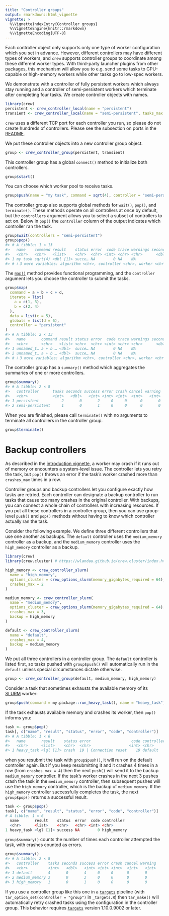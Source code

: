 ```yaml
---
title: "Controller groups"
output: rmarkdown::html_vignette
vignette: >
  %\VignetteIndexEntry{Controller groups}
  %\VignetteEngine{knitr::rmarkdown}
  %\VignetteEncoding{UTF-8}
---
```


Each controller object only supports only one type of worker configuration which you set in advance. However, different controllers may have different types of workers, and `crew` supports controller groups to coordinate among these different worker types. With third-party launcher plugins from other packages, this mechanism will allow you to e.g. send some tasks to GPU-capable or high-memory workers while other tasks go to low-spec workers.

We demonstrate with a controller of fully persistent workers which always stay running and a controller of semi-persistent workers which terminate after completing four tasks. We create controller objects with names.

```r
library(crew)
persistent <- crew_controller_local(name = "persistent")
transient <- crew_controller_local(name = "semi-persistent", tasks_max = 4L)
```

`crew` uses a different TCP port for each controller you run, so please do not create hundreds of controllers. Please see the subsection on ports in the [README](https://wlandau.github.io/crew/index.html).

We put these controller objects into a new controller group object.

```r
group <- crew_controller_group(persistent, transient)
```

This controller group has a global `connect()` method to initialize both controllers.

```r
group$start()
```

You can choose which worker pool to receive tasks.

```r
group$push(name = "my task", command = sqrt(4), controller = "semi-persistent")
```

The controller group also supports global methods for `wait()`, `pop()`, and `terminate()`. These methods operate on all controllers at once by default, but the `controllers` argument allows you to select a subset of controllers to act on. Below in `pop()` the `controller` column of the output indicates which controller ran the task.

```r
group$wait(controllers = "semi-persistent")
group$pop()
#> # A tibble: 1 × 13
#>   name    command result    status error  code trace warnings seconds  seed
#>   <chr>   <chr>   <list>    <chr>  <chr> <int> <chr> <chr>      <dbl> <int>
#> 1 my task sqrt(4) <dbl [1]> succe… NA        0 NA    NA             0    NA
#> # ℹ 3 more variables: algorithm <chr>, controller <chr>, worker <chr>
```

The [`map()`](https://wlandau.github.io/crew/reference/crew_class_controller.html#method-crew_class_controller-group-map) method provides functional programming, and the `controller` argument lets you choose the controller to submit the tasks.

```r
group$map(
  command = a + b + c + d,
  iterate = list(
    a = c(1, 3),
    b = c(2, 4)
  ),
  data = list(c = 5),
  globals = list(d = 6),
  controller = "persistent"
)
#> # A tibble: 2 × 13
#>   name       command result status error  code trace warnings seconds  seed
#>   <chr>      <chr>   <list> <chr>  <chr> <int> <chr> <chr>      <dbl> <int>
#> 1 unnamed_t… a + b … <dbl>  succe… NA        0 NA    NA             0    NA
#> 2 unnamed_t… a + b … <dbl>  succe… NA        0 NA    NA             0    NA
#> # ℹ 3 more variables: algorithm <chr>, controller <chr>, worker <chr>
```

The controller group has a `summary()` method which aggregates the summaries of one or more controllers.

```r
group$summary()
#> # A tibble: 2 × 8
#>   controller      tasks seconds success error crash cancel warning
#>   <chr>           <int>   <dbl>   <int> <int> <int>  <int>   <int>
#> 1 persistent          2       0       2     0     0      0       0
#> 2 semi-persistent     1       0       1     0     0      0       0
```

When you are finished, please call `terminate()` with no arguments to terminate all controllers in the controller group.

```r
group$terminate()
```

# Backup controllers

As described in the [introduction vignette](https://wlandau.github.io/crew/articles/introduction.html#crashes-and-retries), a worker may crash if it runs out of memory or encounters a system-level issue. The controller lets you retry the task, but `pop()` throws an error if the task's worker crashed more than `crashes_max` times in a row.

Controller groups and backup controllers let you configure exactly how tasks are retried.
Each controller can designate a backup controller to run tasks that cause too many crashes in the original controller.
With backups, you can connect a whole chain of controllers with increasing resources.
If you put all these controllers in a controller group, then you can use group-level
`push()` and `pop()` methods without having to know which controller actually ran the task.

Consider the following example. We define three different controllers that use one another as backups. The `default` controller uses the `medium_memory` controller as a backup, and the `medium_memory` controller uses the `high_memory` controller as a backup.

```r
library(crew)
library(crew.cluster) # https://wlandau.github.io/crew.cluster/index.html

high_memory <- crew_controller_slurm(
  name = "high_memory",
  options_cluster = crew_options_slurm(memory_gigabytes_required = 64),
  crashes_max = 2
)

medium_memory <- crew_controller_slurm(
  name = "medium_memory",
  options_cluster = crew_options_slurm(memory_gigabytes_required = 64),
  crashes_max = 3,
  backup = high_memory
)

default <- crew_controller_slurm(
  name = "default",
  crashes_max = 4,
  backup = medium_memory
)
```

We put all three controllers in a controller group.
The `default` controller is listed first, so tasks pushed with `group$push()` will automatically run in the `default` unless special circumstances dictate otherwise.

```r
group <- crew_controller_group(default, medium_memory, high_memory)
```

Consider a task that sometimes exhausts the available memory of its [SLURM](https://en.wikipedia.org/wiki/Slurm_Workload_Manager) worker:

```r
group$push(command = my.package::run_heavy_task(), name = "heavy_task")
```

If the task exhausts available memory and crashes its worker, then `pop()` informs you:

```r
task <- group$pop()
task[, c("name", "result", "status", "error", "code", "controller")]
#> # A tibble: 1 × 6
#>   name       result    status error                  code controller   
#>   <chr>      <list>    <chr>  <chr>                 <int> <chr>        
#> 1 heavy_task <lgl [1]> crash  19 | Connection reset    19 default
```

when you resubmit the task with `group$push()`, it will run on the default controller again. But if you keep resubmitting it and it crashes 4 times in a row (from `crashes_max = 4`) then the next `push()` will send it to the backup `medium_memory` controller. If the task's worker crashes in the next 3 pushes crash the task in the `medium_memory` controller, then subsequent pushes will use the `high_memory` controller, which is the backup of `medium_memory`. If the `high_memory` controller successfully completes the task, the next `group$pop()` returns a successful result. 

```r
task <- group$pop()
task[, c("name", "result", "status", "error", "code", "controller")]
# A tibble: 1 × 6
  name       result    status  error  code controller   
  <chr>      <list>    <chr>   <chr> <int> <chr>        
1 heavy_task <lgl [1]> success NA        0 high_memory
```

`group$summary()` counts the number of times each controller attempted the task, with crashes counted as errors.

```r
group$summary()
#> # A tibble: 2 × 8
#>   controller    tasks seconds success error crash cancel warning
#>   <chr>         <int>   <dbl>   <int> <int> <int>  <int>   <int>
#> 1 default       4       0       4     0     0      0       0
#> 2 medium_memory 3       0       3     0     0      0       0
#> 3 high_memory   1       0       1     0     0      0       0
```

If you use a controller group like this one in a [`targets`](https://docs.ropensci.org/targets/) pipeline (with `tar_option_set(controller = "group")` in `_targets.R`) then `tar_make()` will automatically retry crashed tasks using the configuration in the controller group. This behavior requires [`targets`](https://docs.ropensci.org/targets/) version 1.10.0.9002 or later.
